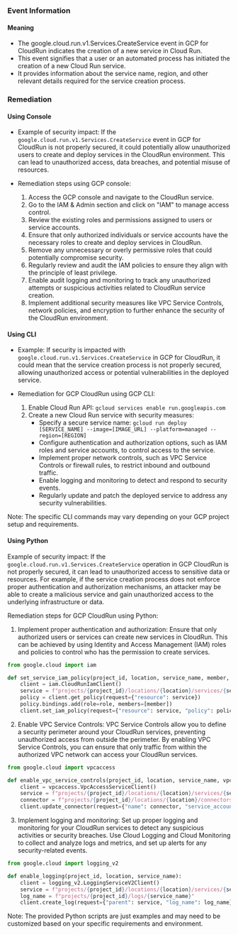 
### Event Information

#### Meaning

- The google.cloud.run.v1.Services.CreateService event in GCP for CloudRun indicates the creation of a new service in Cloud Run.
- This event signifies that a user or an automated process has initiated the creation of a new Cloud Run service.
- It provides information about the service name, region, and other relevant details required for the service creation process.

### Remediation

#### Using Console

- Example of security impact: If the `google.cloud.run.v1.Services.CreateService` event in GCP for CloudRun is not properly secured, it could potentially allow unauthorized users to create and deploy services in the CloudRun environment. This can lead to unauthorized access, data breaches, and potential misuse of resources.

- Remediation steps using GCP console:
  1. Access the GCP console and navigate to the CloudRun service.
  2. Go to the IAM & Admin section and click on "IAM" to manage access control.
  3. Review the existing roles and permissions assigned to users or service accounts.
  4. Ensure that only authorized individuals or service accounts have the necessary roles to create and deploy services in CloudRun.
  5. Remove any unnecessary or overly permissive roles that could potentially compromise security.
  6. Regularly review and audit the IAM policies to ensure they align with the principle of least privilege.
  7. Enable audit logging and monitoring to track any unauthorized attempts or suspicious activities related to CloudRun service creation.
  8. Implement additional security measures like VPC Service Controls, network policies, and encryption to further enhance the security of the CloudRun environment.

#### Using CLI

- Example: If security is impacted with `google.cloud.run.v1.Services.CreateService` in GCP for CloudRun, it could mean that the service creation process is not properly secured, allowing unauthorized access or potential vulnerabilities in the deployed service.

- Remediation for GCP CloudRun using GCP CLI:
  1. Enable Cloud Run API: `gcloud services enable run.googleapis.com`
  2. Create a new Cloud Run service with security measures:
     - Specify a secure service name: `gcloud run deploy [SERVICE_NAME] --image=[IMAGE_URL] --platform=managed --region=[REGION]`
     - Configure authentication and authorization options, such as IAM roles and service accounts, to control access to the service.
     - Implement proper network controls, such as VPC Service Controls or firewall rules, to restrict inbound and outbound traffic.
     - Enable logging and monitoring to detect and respond to security events.
     - Regularly update and patch the deployed service to address any security vulnerabilities.

Note: The specific CLI commands may vary depending on your GCP project setup and requirements.

#### Using Python

Example of security impact: If the `google.cloud.run.v1.Services.CreateService` operation in GCP CloudRun is not properly secured, it can lead to unauthorized access to sensitive data or resources. For example, if the service creation process does not enforce proper authentication and authorization mechanisms, an attacker may be able to create a malicious service and gain unauthorized access to the underlying infrastructure or data.

Remediation steps for GCP CloudRun using Python:

1. Implement proper authentication and authorization: Ensure that only authorized users or services can create new services in CloudRun. This can be achieved by using Identity and Access Management (IAM) roles and policies to control who has the permission to create services.

```python
from google.cloud import iam

def set_service_iam_policy(project_id, location, service_name, member, role):
    client = iam.CloudRunIamClient()
    service = f"projects/{project_id}/locations/{location}/services/{service_name}"
    policy = client.get_policy(request={"resource": service})
    policy.bindings.add(role=role, members=[member])
    client.set_iam_policy(request={"resource": service, "policy": policy})
```

2. Enable VPC Service Controls: VPC Service Controls allow you to define a security perimeter around your CloudRun services, preventing unauthorized access from outside the perimeter. By enabling VPC Service Controls, you can ensure that only traffic from within the authorized VPC network can access your CloudRun services.

```python
from google.cloud import vpcaccess

def enable_vpc_service_controls(project_id, location, service_name, vpc_connector):
    client = vpcaccess.VpcAccessServiceClient()
    service = f"projects/{project_id}/locations/{location}/services/{service_name}"
    connector = f"projects/{project_id}/locations/{location}/connectors/{vpc_connector}"
    client.update_connector(request={"name": connector, "service_account": service})
```

3. Implement logging and monitoring: Set up proper logging and monitoring for your CloudRun services to detect any suspicious activities or security breaches. Use Cloud Logging and Cloud Monitoring to collect and analyze logs and metrics, and set up alerts for any security-related events.

```python
from google.cloud import logging_v2

def enable_logging(project_id, location, service_name):
    client = logging_v2.LoggingServiceV2Client()
    service = f"projects/{project_id}/locations/{location}/services/{service_name}"
    log_name = f"projects/{project_id}/logs/{service_name}"
    client.create_log(request={"parent": service, "log_name": log_name})
```

Note: The provided Python scripts are just examples and may need to be customized based on your specific requirements and environment.

